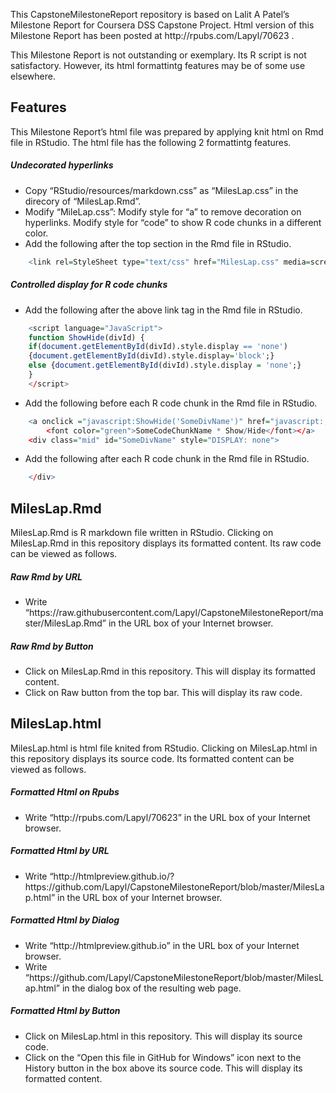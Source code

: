 This CapstoneMilestoneReport repository is based on Lalit A Patel's Milestone Report for Coursera DSS Capstone Project. Html version of this Milestone Report has been posted at http://rpubs.com/Lapyl/70623 .

This Milestone Report is not outstanding or exemplary. Its R script is not satisfactory. However, its html formattintg features may be of some use elsewhere.

## Features

This Milestone Report's html file was prepared by applying knit html on Rmd file in RStudio. The html file has the following 2 formattintg features.

##### Undecorated hyperlinks

* Copy "RStudio/resources/markdown.css" as "MilesLap.css" in the direcory of "MilesLap.Rmd".
* Modify "MileLap.css": Modify style for "a" to remove decoration on hyperlinks. Modify style for "code" to show R code chunks in a different color.
* Add the following after the top section in the Rmd file in RStudio.

```{r}
    <link rel=StyleSheet type="text/css" href="MilesLap.css" media=screen></link>
```

##### Controlled display for R code chunks

* Add the following after the above link tag in the Rmd file in RStudio.

```{r}
    <script language="JavaScript">
	function ShowHide(divId) {
	if(document.getElementById(divId).style.display == 'none')
	{document.getElementById(divId).style.display='block';}
	else {document.getElementById(divId).style.display = 'none';}
	}
	</script>
```

* Add the following before each R code chunk in the Rmd file in RStudio.

```{r}
	<a onclick ="javascript:ShowHide('SomeDivName')" href="javascript:;">
    	<font color="green">SomeCodeChunkName * Show/Hide</font></a>
	<div class="mid" id="SomeDivName" style="DISPLAY: none">
```

* Add the following after each R code chunk in the Rmd file in RStudio.
```{r}
	</div>
```

## MilesLap.Rmd

MilesLap.Rmd is R markdown file written in RStudio. Clicking on MilesLap.Rmd in this repository displays its formatted content. Its raw code can be viewed as follows.

##### Raw Rmd by URL

* Write "https://raw.githubusercontent.com/Lapyl/CapstoneMilestoneReport/master/MilesLap.Rmd" in the URL box of your Internet browser.

##### Raw Rmd by Button

* Click on MilesLap.Rmd in this repository. This will display its formatted content.
* Click on Raw button from the top bar. This will display its raw code.

## MilesLap.html

MilesLap.html is html file knited from RStudio. Clicking on MilesLap.html in this repository displays its source code. Its formatted content can be viewed as follows.

##### Formatted Html on Rpubs

* Write "http://rpubs.com/Lapyl/70623" in the URL box of your Internet browser.

##### Formatted Html by URL

* Write "http://htmlpreview.github.io/?https://github.com/Lapyl/CapstoneMilestoneReport/blob/master/MilesLap.html" in the URL box of your Internet browser.

##### Formatted Html by Dialog

* Write "http://htmlpreview.github.io" in the URL box of your Internet browser.
* Write "https://github.com/Lapyl/CapstoneMilestoneReport/blob/master/MilesLap.html" in the dialog box of the resulting web page.

##### Formatted Html by Button

* Click on MilesLap.html in this repository. This will display its source code.
* Click on the "Open this file in GitHub for Windows" icon next to the History button in the box above its source code. This will display its formatted content.